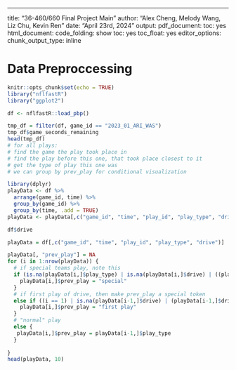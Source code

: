 ---
title: "36-460/660 Final Project Main"
author: "Alex Cheng, Melody Wang, Liz Chu, Kevin Ren"
date: "April 23rd, 2024"
output:
  pdf_document:
    toc: yes
  html_document:
    code_folding: show
    toc: yes
    toc_float: yes
editor_options:
  chunk_output_type: inline




# Data Preproccessing 

```r
knitr::opts_chunk$set(echo = TRUE)
library("nflfastR")
library("ggplot2")
```


```r
df <- nflfastR::load_pbp()
```


```r
tmp_df = filter(df, game_id == "2023_01_ARI_WAS")
tmp_df$game_seconds_remaining
head(tmp_df)
# for all plays:
# find the game the play took place in
# find the play before this one, that took place closest to it
# get the type of play this one was
# we can group by prev_play for conditional visualization
```
```r
library(dplyr)
playData <- df %>%
  arrange(game_id, time) %>%
  group_by(game_id) %>%
  group_by(time, .add = TRUE)
playData <- playData[,c("game_id", "time", "play_id", "play_type", "drive")]
```

```r
df$drive
```


```r
playData = df[,c("game_id", "time", "play_id", "play_type", "drive")]

playData[, "prev_play"] = NA
for (i in 1:nrow(playData)) {
  # if special teams play, note this
  if (is.na(playData[i,]$play_type) | is.na(playData[i,]$drive) | ((playData[i,]$play_type != "run") & (playData[i,]$play_type != "pass"))) {
    playData[i,]$prev_play = "special"
  }
  # if first play of drive, then make prev_play a special token
  else if ((i == 1) | is.na(playData[i-1,]$drive) | (playData[i-1,]$drive != playData[i,]$drive)) {
    playData[i,]$prev_play = "first play"
  }
  # "normal" play
  else {
   playData[i,]$prev_play = playData[i-1,]$play_type
  }
  
}
head(playData, 10)
```